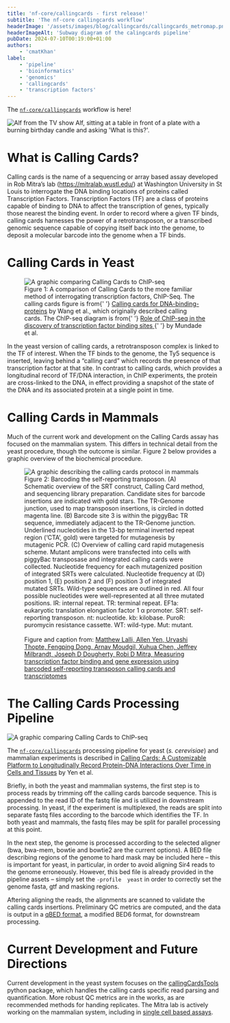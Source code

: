 ```yaml
---
title: 'nf-core/callingcards - first release!'
subtitle: 'The nf-core callingcards workflow'
headerImage: '/assets/images/blog/callingcards/callingcards_metromap.png'
headerImageAlt: 'Subway diagram of the calingcards pipeline'
pubDate: 2024-07-10T00:19:00+01:00
authors:
    - 'cmatKhan'
label:
    - 'pipeline'
    - 'bioinformatics'
    - 'genomics'
    - 'callingcards'
    - 'transcription factors'
---
```





The [`nf-core/callingcards`][nf-core-callingcards-link] workflow is here!

<Image
    class="d-block m-auto"
    src={alf_gif}
    alt="Alf from the TV show Alf, sitting at a table in front of a plate with a burning birthday candle and asking 'What is this?'."
/>

# What is Calling Cards?

Calling cards is the name of a sequencing or array based assay developed in Rob Mitra’s
lab (https://mitralab.wustl.edu/) at Washington University in St Louis to interrogate
the DNA binding locations of proteins called Transcription Factors. Transcription
Factors (TF) are a class of proteins capable of binding to DNA to affect the
transcription of genes, typically those nearest the binding event. In order to record
where a given TF binds, calling cards harnesses the power of a retrotransposon, or a
transcribed genomic sequence capable of copying itself back into the
genome, to deposit a molecular barcode into the genome when a TF binds.

# Calling Cards in Yeast

<figure>
    <Image class="d-block m-auto" src={callingcards_vs_chip} alt="A graphic comparing Calling Cards to ChIP-seq" />
    <figcaption>
        Figure 1: A comparison of Calling Cards to the more familiar method of interrogating transcription factors,
        ChIP-Seq. The calling cards figure is from{' '}
        <a href="http://www.genome.org/cgi/doi/10.1101/gr.6510207">Calling cards for DNA-binding-proteins</a> by Wang et
        al., which originally described calling cards. The ChIP-seq diagram is from{' '}
        <a href="https://doi.org/10.4161/15384101.2014.949201">
            Role of ChIP-seq in the discovery of transcription factor binding sites
        </a>{' '}
        by Mundade et al.
    </figcaption>
</figure>

In the yeast version of calling cards, a retrotransposon complex is linked to
the TF of interest. When the TF binds to the genome, the Ty5 sequence is inserted,
leaving behind a “calling card” which records the presence of that transcription factor
at that site. In contrast to calling cards, which provides a longitudinal
record of TF/DNA interaction, in ChIP experiments, the protein are cross-linked to the
DNA, in effect providing a snapshot of the state of the DNA and its associated protein
at a single point in time.

# Calling Cards in Mammals

Much of the current work and development on the Calling Cards assay has focused on the
mammalian system. This differs in technical detail from the yeast procedure, though the
outcome is similar. Figure 2 below provides a graphic overview of the biochemical
procedure.

<figure>
    <Image
        class="d-block m-auto"
        src={callingcards_mammals}
        alt="A graphic describing the calling cards protocol in mammals"
    />
    <figcaption>
        Figure 2: Barcoding the self-reporting transposon. (A) Schematic overview of the SRT construct, Calling Card
        method, and sequencing library preparation. Candidate sites for barcode insertions are indicated with gold
        stars. The TR-Genome junction, used to map transposon insertions, is circled in dotted magenta line. (B) Barcode
        site 3 is within the piggyBac TR sequence, immediately adjacent to the TR-Genome junction. Underlined
        nucleotides in the 13-bp terminal inverted repeat region (‘CTA’, gold) were targeted for mutagenesis by
        mutagenic PCR. (C) Overview of calling card rapid mutagenesis scheme. Mutant amplicons were transfected into
        cells with piggyBac transposase and integrated calling cards were collected. Nucleotide frequency for each
        mutagenized position of integrated SRTs were calculated. Nucleotide frequency at (D) position 1, (E) position 2
        and (F) position 3 of integrated mutated SRTs. Wild-type sequences are outlined in red. All four possible
        nucleotides were well-represented at all three mutated positions. IR: internal repeat. TR: terminal repeat.
        EF1a: eukaryotic translation elongation factor 1 α promoter. SRT: self-reporting transposon. nt: nucleotide. kb:
        kilobase. PuroR: puromycin resistance cassette. WT: wild-type. Mut: mutant.
        <br></br>Figure and caption from:
        <a href="https://doi.org/10.1093/nargab/lqac061">
            Matthew Lalli, Allen Yen, Urvashi Thopte, Fengping Dong, Arnav Moudgil, Xuhua Chen, Jeffrey Milbrandt,
            Joseph D Dougherty, Robi D Mitra, Measuring transcription factor binding and gene expression using barcoded
            self-reporting transposon calling cards and transcriptomes
        </a>
    </figcaption>
</figure>

# The Calling Cards Processing Pipeline

<Image class="d-block m-auto" src={callingcards_metro} alt="A graphic comparing Calling Cards to ChIP-seq" />

The [`nf-core/callingcards`][nf-core-callingcards-link] processing pipeline for yeast
(_s. cerevisiae_) and mammalian experiments is described in [Calling Cards: A Customizable
Platform to Longitudinally Record Protein-DNA Interactions Over Time in Cells and
Tissues][calling-cards-workflow-paper-link] by Yen et al.

Briefly, in both the yeast and mammalian systems, the first step is to process reads by
trimming off the calling cards barcode sequence. This is appended to the read ID of the
fastq file and is utilized in downstream processing. In yeast, if the experiment is
multiplexed, the reads are split into separate fastq files according to the barcode
which identifies the TF. In both yeast and mammals, the fastq files may be split
for parallel processing at this point.

In the next step, the genome is processed according to the selected aligner
(bwa, bwa-mem, bowtie and bowtie2 are the current options). A BED file
describing regions of the genome to hard mask may be included here – this is important
for yeast, in particular, in order to avoid aligning Sir4 reads to the genome
erroneously. However, this bed file is already provided in the pipeline
assets – simply set the `-profile  yeast` in order to correctly set the genome
fasta, gtf and masking regions.

Aftering aligning the reads, the alignments are scanned to validate the calling cards
insertions. Preliminary QC metrics are computed, and the data is output in a
[qBED format][qbed-paper-link], a modified BED6 format, for downstream processing.

# Current Development and Future Directions

Current development in the yeast system focuses on the [callingCardsTools][callingcardstools-github-link] python
package, which handles the calling cards specific read parsing and quantification.
More robust QC metrics are in the works, as are recommended methods for handing
replicates. The Mitra lab is actively working on the mammalian system, including in
[single cell based assays][callingcards-single-cell-paper-link].

[nf-core-callingcards-link]: https://nf-co.re/callingcards
[calling-cards-workflow-paper-link]: https://doi.org/10.1002/cpz1.883
[qbed-paper-link]: https://pubmed.ncbi.nlm.nih.gov/32941613/
[callingcardstools-github-link]: https://github.com/cmatKhan/callingCardsTools
[callingcards-single-cell-paper-link]: https://pubmed.ncbi.nlm.nih.gov/32710817/
